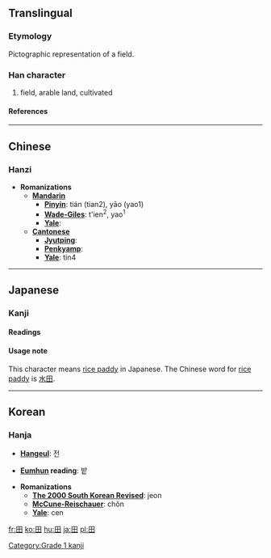 ==Translingual==
===Etymology===
Pictographic representation of a field.
===Han character===
{{Han char|rn=102|rad=田|as=00|sn=5|four=6040<sub>0</sub>|canj=田 (W)}}
# field, arable land, cultivated
====References====
{{Han ref|kx=0756.110|dkj=21723|dj=1167.010|hdz=42524.010|uh=7530|ud=30000|bh=A5D0|bd=42448}}
----

==Chinese==
===Hanzi===


* '''Romanizations'''
** '''[[Mandarin]]'''
*** '''[[Pinyin]]''': tián (tian2), yāo (yao1)
*** '''[[Wade-Giles]]''': t'ien<sup>2</sup>, yao<sup>1</sup>
*** '''[[Yale]]''': 
** '''[[Cantonese]]'''
*** '''[[Jyutping]]''':
*** '''[[Penkyamp]]''': 
*** '''[[Yale]]''': tin4

----
==Japanese==
===Kanji===


{{ja-kanji|grade=|rs=田00}}
====Readings====
{{ja-readings|on=[[でん]] (den), [[てん]] (ten)|kun=[[た]] (ta), [[かり]] (kari)}}

====Usage note====
This character means [[rice paddy]] in Japanese. The Chinese word for [[rice paddy]] is [[水田]].
----
==Korean==
===Hanja===

* '''[[Hangeul]]''': 전

* '''[[Eumhun]] reading''': 밭

* '''Romanizations'''
** '''[[The 2000 South Korean Revised Romanization|The 2000 South Korean Revised]]''': jeon
** '''[[McCune-Reischauer]]''': chŏn
** '''[[Yale]]''': cen






[[Category:Grade 1 kanji]]

[[fr:田]]
[[ko:田]]
[[hu:田]]
[[ja:田]]
[[pl:田]]